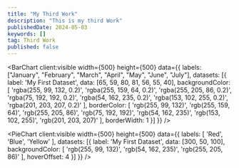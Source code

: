 ```yaml
---
title: "My Third Work"
description: "This is my third Work"
publishedDate: 2024-05-03
keywords: []
tag: Third Work
published: false
---
```



<BarChart
  client:visible
  width={500}
  height={500}
  data={{
  labels: ["January", "February", "March", "April", "May", "June", "July"],
  datasets: [{
      label: 'My First Dataset',
      data: [65, 59, 80, 81, 56, 55, 40],
      backgroundColor: [
        'rgba(255, 99, 132, 0.2)',
        'rgba(255, 159, 64, 0.2)',
        'rgba(255, 205, 86, 0.2)',
        'rgba(75, 192, 192, 0.2)',
        'rgba(54, 162, 235, 0.2)',
        'rgba(153, 102, 255, 0.2)',
        'rgba(201, 203, 207, 0.2)'
      ],
      borderColor: [
        'rgb(255, 99, 132)',
        'rgb(255, 159, 64)',
        'rgb(255, 205, 86)',
        'rgb(75, 192, 192)',
        'rgb(54, 162, 235)',
        'rgb(153, 102, 255)',
        'rgb(201, 203, 207)'
      ],
      borderWidth: 1
    }]
  }}
/>

<PieChart
  client:visible
  width={500}
  height={500}
  data={{
    labels: [
      'Red',
      'Blue',
      'Yellow'
    ],
    datasets: [{
      label: 'My First Dataset',
      data: [300, 50, 100],
      backgroundColor: [
        'rgb(255, 99, 132)',
        'rgb(54, 162, 235)',
        'rgb(255, 205, 86)'
      ],
      hoverOffset: 4
    }]
  }}
/>
